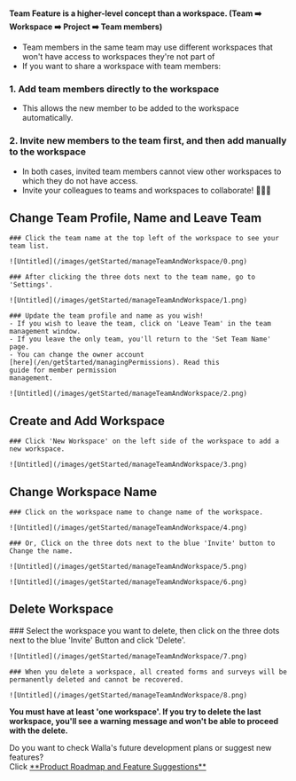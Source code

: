 
<Callout type='warning' emoji="⚠️">**Team Feature is a higher-level concept than a workspace. (Team ➡️ Workspace ➡️
    Project ➡️ Team members)**</Callout>

- Team members in the same team may use different workspaces that won't have access to workspaces they're not part of
- If you want to share a workspace with team members:

### 1. Add team members directly to the workspace
 - This allows the new member to be added to the workspace automatically.

### 2. Invite new members to the team first, and then add manually to the workspace
- In both cases, invited team members cannot view other workspaces to which they do not have access.
- Invite your colleagues to teams and workspaces to collaborate! 🙆🏻‍♀️

## Change Team Profile, Name and Leave Team

<Steps>

    ### Click the team name at the top left of the workspace to see your team list.

    ![Untitled](/images/getStarted/manageTeamAndWorkspace/0.png)

    ### After clicking the three dots next to the team name, go to 'Settings'.

    ![Untitled](/images/getStarted/manageTeamAndWorkspace/1.png)

    ### Update the team profile and name as you wish!
    - If you wish to leave the team, click on 'Leave Team' in the team management window.
    - If you leave the only team, you'll return to the 'Set Team Name' page.
    - You can change the owner account
    [here](/en/getStarted/managingPermissions). Read this
    guide for member permission
    management.

    ![Untitled](/images/getStarted/manageTeamAndWorkspace/2.png)

</Steps>

## Create and Add Workspace

<Steps>

    ### Click 'New Workspace' on the left side of the workspace to add a new workspace.

    ![Untitled](/images/getStarted/manageTeamAndWorkspace/3.png)

</Steps>

## Change Workspace Name

<Steps>

    ### Click on the workspace name to change name of the workspace.

    ![Untitled](/images/getStarted/manageTeamAndWorkspace/4.png)

    ### Or, Click on the three dots next to the blue 'Invite' button to Change the name.

    ![Untitled](/images/getStarted/manageTeamAndWorkspace/5.png)

    ![Untitled](/images/getStarted/manageTeamAndWorkspace/6.png)

</Steps>

## Delete Workspace

<Steps>
    ### Select the workspace you want to delete, then click on the three dots next to the blue 'Invite' Button and click 'Delete'.

    ![Untitled](/images/getStarted/manageTeamAndWorkspace/7.png)

    ### When you delete a workspace, all created forms and surveys will be permanently deleted and cannot be recovered.

    ![Untitled](/images/getStarted/manageTeamAndWorkspace/8.png)

</Steps>

<Callout type='warning' emoji="⚠️">**You must have at least 'one workspace'. If you try to delete the last workspace,
    you'll see a warning message and won't be able to proceed with the
    delete.**</Callout>

<Callout type='info' emoji="🔔">
    Do you want to check Walla's future development plans or suggest new features? <br/>Click <a
    href='https://google.com'
    target="_blank"
    rel="noopener noreferrer"
    style={{textDecoration: 'underline'}}>**Product
    Roadmap and Feature Suggestions**</a>
</Callout>